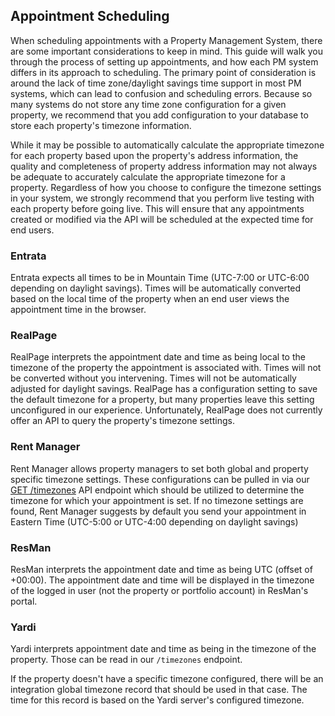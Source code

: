 ## Appointment Scheduling

When scheduling appointments with a Property Management System, there are some important considerations to keep in mind. This guide will walk you through the process of setting up appointments, and how each PM system differs in its approach to scheduling. The primary point of consideration is around the lack of time zone/daylight savings time support in most PM systems, which can lead to confusion and scheduling errors.  Because so many systems do not store any time zone configuration for a given property, we recommend that you add configuration to your database to store each property's timezone information.  

While it may be possible to automatically calculate the appropriate timezone for each property based upon the property's address information, the quality and completeness of property address information may not always be adequate to accurately calculate the appropriate timezone for a property.  Regardless of how you choose to configure the timezone settings in your system, we strongly recommend that you perform live testing with each property before going live.  This will ensure that any appointments created or modified via the API will be scheduled at the expected time for end users.


### Entrata
Entrata expects all times to be in Mountain Time (UTC-7:00 or UTC-6:00 depending on daylight savings).  Times will be automatically converted based on the local time of the property when an end user views the appointment time in the browser.


### RealPage

RealPage interprets the appointment date and time as being local to the timezone of the property the appointment is associated with.  Times will not be converted without you intervening.  Times will not be automatically adjusted for daylight savings.  RealPage has a configuration setting to save the default timezone for a property, but many properties leave this setting unconfigured in our experience.  Unfortunately, RealPage does not currently offer an API to query the property's timezone settings.

### Rent Manager

Rent Manager allows property managers to set both global and property specific timezone settings. These configurations can be pulled in via our [GET /timezones](https://docs.propexo.com/api-reference/api-reference/timezones/get-all-timezones) API endpoint which should be utilized to determine the timezone for which your appointment is set. If no timezone settings are found, Rent Manager suggests by default you send your appointment in Eastern Time (UTC-5:00 or UTC-4:00 depending on daylight savings)


### ResMan

ResMan interprets the appointment date and time as being UTC (offset of +00:00). The appointment date and time will be displayed in the timezone of the logged in user (not the property or portfolio account) in ResMan's portal.

### Yardi

Yardi interprets appointment date and time as being in the timezone of the property.
Those can be read in our `/timezones` endpoint.

If the property doesn't have a specific timezone configured, there will be an integration global timezone record that should be used in that case.
The time for this record is based on the Yardi server's configured timezone.